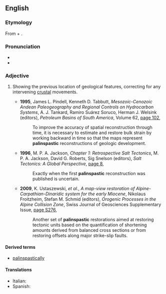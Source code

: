 ==English==
{{was wotd|2013|January|21}}

===Etymology===
From {{etyl|grc|en}} {{term|sc=Grek|lang=el|πάλιν||again|tr=pálin}} + {{term|sc=Grek|lang=el|σπαστικός||drawing|tr=spastikós}}.

===Pronunciation===
* {{IPA|/pælɪnˈspæstɪk/}}
* {{rhymes|æstɪk}}

===Adjective===
{{en-adj|-}}

# {{geology|of a map}} Showing the previous location of geological features, correcting for any intervening [[crustal]] movements.
#* '''1995''', James L. Pindell, Kenneth D. Tabbutt, ''Mesozoic-Cenozoic Andean Paleogeography and Regional Controls on Hydrocarbon Systems'', A. J. Tankard, Ramiro Suárez Soruco, Herman J. Welsink (editors), ''Petroleum Basins of South America'', Volume 62, [http://books.google.com.au/books?id=mDrbYpmxZgAC&pg=PA102&dq=%22palinspastic%22&hl=en&sa=X&ei=GdX7UJSZOobvlAWBq4CQBg&redir_esc=y#v=onepage&q=%22palinspastic%22&f=false page 102],
#*: To improve the accuracy of spatial reconstruction through time, it is necessary to estimate and restore bulk strain by working backward in time so that the maps represent '''palinspastic''' reconstructions of geologic development.
#* '''1996''', M. P. A. Jackson, ''Chapter 1: Retrospective Salt Tectonics'', M. P. A. Jackson, David G. Roberts, Sig Snelson (editors), ''Salt Tectonics: A Global Perspective'', [http://books.google.com.au/books?id=yHsXuW9N9gMC&pg=PA8&dq=%22palinspastic%22&hl=en&sa=X&ei=GdX7UJSZOobvlAWBq4CQBg&redir_esc=y#v=onepage&q=%22palinspastic%22&f=false page 8],
#*: Exactly when the first '''palinspastic''' reconstruction was published is uncertain.
#* '''2009''', K. Ustaszewski, ''et al''., ''A map-view restoration of Alpine-Carpathian-Dinaridic system for the early Miocene'',  Nikolaus Froitzheim, Stefan M. Schmid (editors), ''Orogenic Processes in the Alpine Collision Zone'', Swiss Journal of Geosciences Supplementary Issue, [http://books.google.com.au/books?id=RgbmG1GeX1AC&pg=PA5276&dq=%22palinspastic%22&hl=en&sa=X&ei=GdX7UJSZOobvlAWBq4CQBg&redir_esc=y#v=onepage&q=%22palinspastic%22&f=false page S276],
#*: Another set of '''palinspastic''' restorations aimed at restoring tectonic units based on the quantification of shortening amounts derived from balanced cross sections or from restoring offsets along major strike-slip faults.

====Derived terms====
* [[palinspastically]]

====Translations====
{{trans-top|showing previous locations of geological features}}
{{trans-mid}}
* Italian: {{t|it|palinspastico}}
* Spanish: {{t|es|palinspástico}}
{{trans-bottom}}